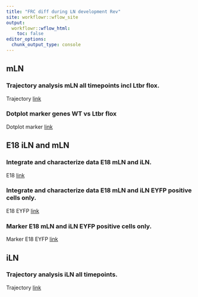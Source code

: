 ```yaml
---
title: "FRC diff during LN development Rev"
site: workflowr::wflow_site
output:
  workflowr::wflow_html:
    toc: false
editor_options:
  chunk_output_type: console
---
```

## mLN
### Trajectory analysis mLN all timepoints incl Ltbr flox. 
Trajectory
[link](trajWT_plus_Ltbr.html)

### Dotplot marker genes WT vs Ltbr flox
Dotplot marker
[link](mLN_WTvsLtbr.html)

## E18 iLN and mLN
### Integrate and characterize data E18 mLN and iLN. 
E18 
[link](E18_mLN_iLN.html)

### Integrate and characterize data E18 mLN and iLN EYFP positive cells only.
E18 EYFP
[link](E18_mLN_iLN_EYFPonly.html)

### Marker E18 mLN and iLN EYFP positive cells only.
Marker E18 EYFP
[link](E18_mLN_iLN_EYFPonly_marker.html)

## iLN
### Trajectory analysis iLN all timepoints. 
Trajectory
[link](iLNEYFPpos.html)
